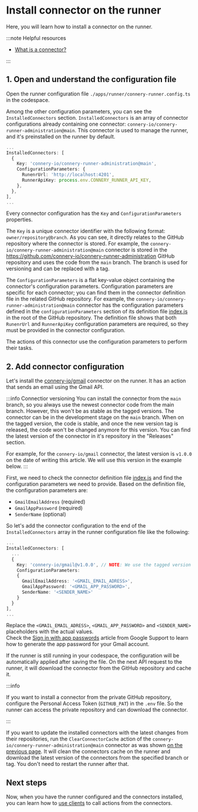 # Install connector on the runner

Here, you will learn how to install a connector on the runner.

:::note Helpful resources

- [What is a connector?](/docs/introduction/core-concepts#connector)

:::

## 1. Open and understand the configuration file

Open the runner configuration file `./apps/runner/connery-runner.config.ts` in the codespace.

Among the other configuration parameters, you can see the `InstalledConnectors` section.
`InstalledConnectors` is an array of connector configurations already containing one connector: `connery-io/connery-runner-administration@main`.
This connector is used to manage the runner, and it's preinstalled on the runner by default.

```ts
...
InstalledConnectors: [
  {
    Key: 'connery-io/connery-runner-administration@main',
    ConfigurationParameters: {
      RunenrUrl: 'http://localhost:4201',
      RunnerApiKey: process.env.CONNERY_RUNNER_API_KEY,
    },
  },
],
...
```

Every connector configuration has the `Key` and `ConfigurationParameters` properties.

The `Key` is a unique connector identifier with the following format: `owner/repository@branch`.
As you can see, it directly relates to the GitHub repository where the connector is stored.
For example, the `connery-io/connery-runner-administration@main` connector is stored
in the https://github.com/connery-io/connery-runner-administration GitHub repository and uses the code from the `main` branch.
The branch is used for versioning and can be replaced with a tag.

The `ConfigurationParameters` is a flat key-value object containing the connector's configuration parameters.
Configuration parameters are specific for each connector; you can find them in the connector definition file in the related GitHub repository.
For example, the `connery-io/connery-runner-administration@main` connector has the configuration parameters
defined in the `configurationParameters` section of its definition file [index.js](https://github.com/connery-io/connery-runner-administration/blob/main/index.js) in the root of the GitHub repository.
The definition file shows that both `RunenrUrl` and `RunnerApiKey` configuration parameters are required, so they must be provided in the connector configuration.

The actions of this connector use the configuration parameters to perform their tasks.

## 2. Add connector configuration

Let's install the [connery-io/gmail](https://github.com/connery-io/gmail) connector on the runner.
It has an action that sends an email using the Gmail API.

:::info Connectior versioning
You can install the connector from the `main` branch, so you always use the newest connector code from the main branch.
However, this won't be as stable as the tagged versions. The connector can be in the development stage on the `main` branch.
When on the tagged version, the code is stable, and once the new version tag is released, the code won't be changed anymore for this version.
You can find the latest version of the connector in it's repository in the "Releases" section.

For example, for the `connery-io/gmail` connector, the latest version is `v1.0.0` on the date of writing this article.
We will use this version in the example below.
:::

First, we need to check the connector definition file [index.js](https://github.com/connery-io/gmail/blob/main/index.js) and find the configuration parameters we need to provide.
Based on the definition file, the configuration parameters are:

- `GmailEmailAddress` (required)
- `GmailAppPassword` (required)
- `SenderName` (optional)

So let's add the connector configuration to the end of the `InstalledConnectors` array in the runner configuration file like the following:

```ts
...
InstalledConnectors: [
  ...
  {
    Key: 'connery-io/gmail@v1.0.0', // NOTE: We use the tagged version v1.0.0 here. However, you can use any other tagged version or the branch name here.
    ConfigurationParameters:
    {
      GmailEmailAddress: '<GMAIL_EMAIL_ADRESS>',
      GmailAppPassword: '<GMAIL_APP_PASSWORD>',
      SenderName: '<SENDER_NAME>'
    }
  }
],
...
```

Replace the `<GMAIL_EMAIL_ADRESS>`, `<GMAIL_APP_PASSWORD>` and `<SENDER_NAME>` placeholders with the actual values.<br/>
Check the [Sign in with app passwords](https://support.google.com/accounts/answer/185833?hl=en) article from Google Support to learn how to generate the app password for your Gmail account.

If the runner is still running in your codespace, the configuration will be automatically applied after saving the file.
On the next API request to the runner, it will download the connector from the GitHub repository and cache it.

:::info

If you want to install a connector from the private GitHub repository, configure the Personal Access Token (`GITHUB_PAT`) in the `.env` file.
So the runner can access the private repository and can download the connector.

:::

If you want to update the installed connectors with the latest changes from their repositories,
run the `ClearConnectorCache` action of the `connery-io/connery-runner-administration@main` connector as was shown [on the previous page](/docs/quick-start/set-up-runner#run-action-using-api).
It will clean the connectors cache on the runner and download the latest version of the connectors from the specified branch or tag.
You don't need to restart the runner after that.

## Next steps

Now, when you have the runner configured and the connectors installed, you can learn how to [use clients](/docs/quick-start/use-clients-to-call-actions) to call actions from the connectors.
